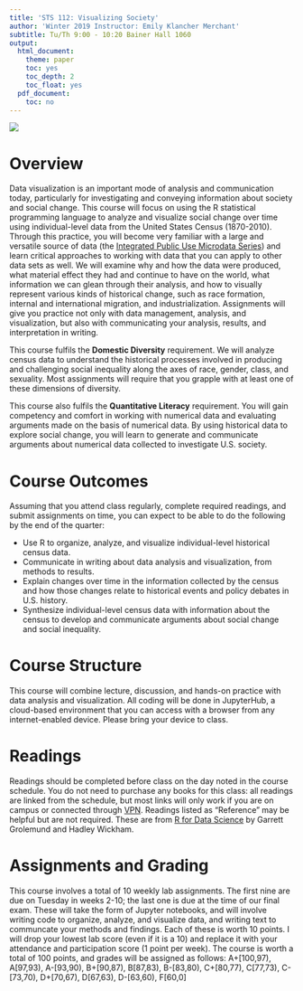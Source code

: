 ```yaml
---
title: 'STS 112: Visualizing Society'
author: 'Winter 2019 Instructor: Emily Klancher Merchant'
subtitle: Tu/Th 9:00 - 10:20 Bainer Hall 1060
output:
  html_document:
    theme: paper
    toc: yes
    toc_depth: 2
    toc_float: yes
  pdf_document:
    toc: no
---
```


![](sts112.png)

# Overview
Data visualization is an important mode of analysis and communication today, particularly for investigating and conveying information about society and social change. This course will focus on using the R statistical programming language to analyze and visualize social change over time using individual-level data from the United States Census (1870-2010). Through this practice, you will become very familiar with a large and versatile source of data (the [Integrated Public Use Microdata Series](http://usa.ipums.org)) and learn critical approaches to working with data that you can apply to other data sets as well. We will examine why and how the data were produced, what material effect they had and continue to have on the world, what information we can glean through their analysis, and how to visually represent various kinds of historical change, such as race formation, internal and international migration, and industrialization. Assignments will give you practice not only with data management, analysis, and visualization, but also with communicating your analysis, results, and interpretation in writing.

This course fulfils the **Domestic Diversity** requirement. We will analyze census data to understand the historical processes involved in producing and challenging social inequality along the axes of race, gender, class, and sexuality. Most assignments will require that you grapple with at least one of these dimensions of diversity.

This course also fulfils the **Quantitative Literacy** requirement. You will gain competency and comfort in working with numerical data and evaluating arguments made on the basis of numerical data. By using historical data to explore social change, you will learn to generate and communicate arguments about numerical data collected to investigate U.S. society.

# Course Outcomes
Assuming that you attend class regularly, complete required readings, and submit assignments on time, you can expect to be able to do the following by the end of the quarter:  

- Use R to organize, analyze, and visualize individual-level historical census data.  
- Communicate in writing about data analysis and visualization, from methods to results.  
- Explain changes over time in the information collected by the census and how those changes relate to historical events and policy debates in U.S. history.  
- Synthesize individual-level census data with information about the census to develop and communicate arguments about social change and social inequality.  

# Course Structure
This course will combine lecture, discussion, and hands-on practice with data analysis and visualization. All coding will be done in JupyterHub, a cloud-based environment that you can access with a browser from any internet-enabled device. Please bring your device to class.

# Readings
Readings should be completed before class on the day noted in the course schedule. You do not need to purchase any books for this class: all readings are linked from the schedule, but most links will only work if you are on campus or connected through [VPN](https://www.library.ucdavis.edu/service/connect-from-off-campus/). Readings listed as "Reference" may be helpful but are not required. These are from [R for Data Science](https://r4ds.had.co.nz/) by Garrett Grolemund and Hadley Wickham.

# Assignments and Grading
This course involves a total of 10 weekly lab assignments. The first nine are due on Tuesday in weeks 2-10; the last one is due at the time of our final exam. These will take the form of Jupyter notebooks, and will involve writing code to organize, analyze, and visualize data, and writing text to communcate your methods and findings. Each of these is worth 10 points. I will drop your lowest lab score (even if it is a 10) and replace it with your attendance and participation score (1 point per week). The course is worth a total of 100 points, and grades will be assigned as follows: A+[100,97), A[97,93), A-[93,90), B+[90,87), B[87,83), B-[83,80), C+[80,77), C[77,73), C-[73,70), D+[70,67), D[67,63), D-[63,60), F[60,0]


